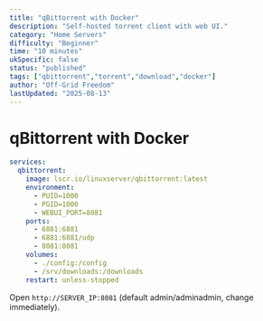 ```yaml
---
title: "qBittorrent with Docker"
description: "Self-hosted torrent client with web UI."
category: "Home Servers"
difficulty: "Beginner"
time: "10 minutes"
ukSpecific: false
status: "published"
tags: ["qbittorrent","torrent","download","docker"]
author: "Off-Grid Freedom"
lastUpdated: "2025-08-13"
---
```


# qBittorrent with Docker

```yaml
services:
  qbittorrent:
    image: lscr.io/linuxserver/qbittorrent:latest
    environment:
      - PUID=1000
      - PGID=1000
      - WEBUI_PORT=8081
    ports:
      - 6881:6881
      - 6881:6881/udp
      - 8081:8081
    volumes:
      - ./config:/config
      - /srv/downloads:/downloads
    restart: unless-stopped
```

Open `http://SERVER_IP:8081` (default admin/adminadmin, change immediately).

